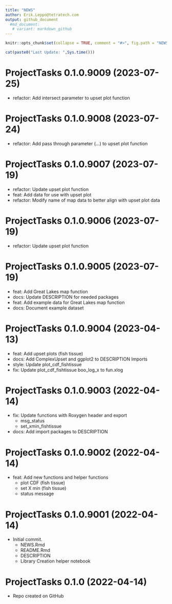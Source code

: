 ```yaml
---
title: "NEWS"
author: Erik.Leppo@tetratech.com
output: github_document
  #md_document:
   # variant: markdown_github
---
```


<!-- NEWS.md is generated from NEWS.Rmd. Please edit that file -->

```r
knitr::opts_chunk$set(collapse = TRUE, comment = "#>", fig.path = "NEWS-")
```

```r
cat(paste0("Last Update: ",Sys.time()))
```

# ProjectTasks 0.1.0.9009 (2023-07-25)
* refactor: Add intersect parameter to upset plot function

# ProjectTasks 0.1.0.9008 (2023-07-24)
* refactor: Add pass through parameter (...) to upset plot function

# ProjectTasks 0.1.0.9007 (2023-07-19)
* refactor: Update upset plot function
* feat: Add data for use with upset plot
* refactor: Modify name of map data to better align with upset plot data

# ProjectTasks 0.1.0.9006 (2023-07-19)
* refactor: Update upset plot function

# ProjectTasks 0.1.0.9005 (2023-07-19)
* feat: Add Great Lakes map function
* docs: Update DESCRIPTION for needed packages
* feat: Add example data for Great Lakes map function
* docs: Document example dataset

# ProjectTasks 0.1.0.9004 (2023-04-13)

* feat: Add upset plots (fish tissue)
* docs: Add ComplexUpset and ggplot2 to DESCRIPTION Imports
* style: Update plot_cdf_fishtissue
* fix: Update plot_cdf_fishtissue boo_log_x to fun.xlog

# ProjectTasks 0.1.0.9003 (2022-04-14)

* fix: Update functions with Roxygen header and export
    + msg_status
    + set_xmin_fishtissue
* docs: Add import packages to DESCRIPTION

# ProjectTasks 0.1.0.9002 (2022-04-14)

* feat: Add new functions and helper functions
    + plot CDF (fish tissue)
    + set X min (fish tissue)
    + status message

# ProjectTasks 0.1.0.9001 (2022-04-14)

* Initial commit.
    + NEWS.Rmd
    + README.Rmd
    + DESCRIPTION
    + Library Creation helper notebook

# ProjectTasks 0.1.0 (2022-04-14)

* Repo created on GitHub
